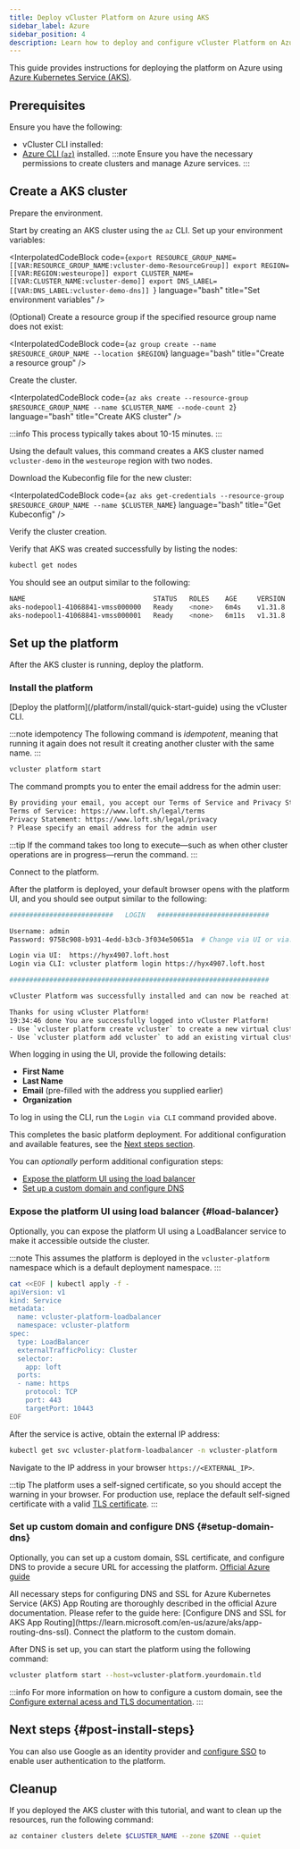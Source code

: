 ```yaml
---
title: Deploy vCluster Platform on Azure using AKS
sidebar_label: Azure
sidebar_position: 4
description: Learn how to deploy and configure vCluster Platform on Azure with AKS.
---
```







This guide provides instructions for deploying the platform on Azure using [Azure Kubernetes Service (AKS)](https://learn.microsoft.com/en-us/azure/aks/).

<!-- vale off -->
## Prerequisites

Ensure you have the following:
<BasePrerequisites />
- vCluster CLI installed: <InstallCli />
- [Azure CLI (`az`)](https://learn.microsoft.com/en-us/cli/azure/install-azure-cli?view=azure-cli-latest) installed.
:::note
Ensure you have the necessary permissions to create clusters and manage Azure services.
:::

## Create a AKS cluster

<Flow id="create-gke-cluster">

<Step>
Prepare the environment.

Start by creating an AKS cluster using the `az` CLI. Set up your environment variables:

<InterpolatedCodeBlock
  code={`export RESOURCE_GROUP_NAME=[[VAR:RESOURCE_GROUP_NAME:vcluster-demo-ResourceGroup]]
export REGION=[[VAR:REGION:westeurope]]
export CLUSTER_NAME=[[VAR:CLUSTER_NAME:vcluster-demo]]
export DNS_LABEL=[[VAR:DNS_LABEL:vcluster-demo-dns]]
`}
  language="bash"
  title="Set environment variables"
/>
</Step>

<Step>
(Optional) Create a resource group if the specified resource group name does not exist:

<InterpolatedCodeBlock
  code={`az group create --name $RESOURCE_GROUP_NAME --location $REGION`}
  language="bash"
  title="Create a resource group"
/>
</Step>

<Step>
Create the cluster.

<InterpolatedCodeBlock
  code={`az aks create --resource-group $RESOURCE_GROUP_NAME --name $CLUSTER_NAME --node-count 2`}
  language="bash"
  title="Create AKS cluster"
/>

  :::info
  This process typically takes about 10-15 minutes.
  :::

Using the default values, this command creates a AKS cluster named `vcluster-demo` in the `westeurope`
region with two nodes.

</Step>

<Step>
Download the Kubeconfig file for the new cluster:

<InterpolatedCodeBlock
  code={`az aks get-credentials --resource-group $RESOURCE_GROUP_NAME --name $CLUSTER_NAME`}
  language="bash"
  title="Get Kubeconfig"
/>
</Step>

<Step>
Verify the cluster creation.

Verify that AKS was created successfully by listing the nodes:

```bash title="List cluster nodes"
kubectl get nodes
```

You should see an output similar to the following:

```bash title="Example output"
NAME                                STATUS   ROLES    AGE     VERSION
aks-nodepool1-41068841-vmss000000   Ready    <none>   6m4s    v1.31.8
aks-nodepool1-41068841-vmss000001   Ready    <none>   6m11s   v1.31.8
```

</Step>

</Flow>

## Set up the platform

After the AKS cluster is running, deploy the platform.

### Install the platform

<Flow>
<Step>
[Deploy the platform](/platform/install/quick-start-guide) using the vCluster CLI.

:::note idempotency
The following command is _idempotent_, meaning that running it again does
not result it creating another cluster with the same name.
:::

```bash title="Deploy the platform using vCluster CLI
vcluster platform start
```

The command prompts you to enter the email address for the admin user:

```bash title="Expected deployment output"
By providing your email, you accept our Terms of Service and Privacy Statement:
Terms of Service: https://www.loft.sh/legal/terms
Privacy Statement: https://www.loft.sh/legal/privacy
? Please specify an email address for the admin user
```

:::tip
If the command takes too long to execute—such as when other cluster operations are in progress—rerun the command.
:::

</Step>

<Step>
Connect to the platform.

After the platform is deployed, your default browser opens with the platform UI, and you should see output similar to the following:

```bash title="platform deployment output"
##########################   LOGIN   ############################

Username: admin
Password: 9758c908-b931-4edd-b3cb-3f034e50651a  # Change via UI or via: vcluster platform reset password

Login via UI:  https://hyx4907.loft.host
Login via CLI: vcluster platform login https://hyx4907.loft.host

#################################################################

vCluster Platform was successfully installed and can now be reached at: https://hyx4907.loft.host

Thanks for using vCluster Platform!
19:34:46 done You are successfully logged into vCluster Platform!
- Use `vcluster platform create vcluster` to create a new virtual cluster
- Use `vcluster platform add vcluster` to add an existing virtual cluster to a vCluster platform instance
```

When logging in using the UI, provide the following details:

- **First Name**
- **Last Name**
- **Email** (pre-filled with the address you supplied earlier)
- **Organization**

To log in using the CLI, run the `Login via CLI` command provided above.

This completes the basic platform deployment. For additional configuration and available features, see the [Next steps section](#post-install-steps).

You can _optionally_ perform additional configuration steps:

- [Expose the platform UI using the load balancer](#load-balancer)
- [Set up a custom domain and configure DNS](#setup-domain-dns)

</Step>
</Flow>

### Expose the platform UI using load balancer {#load-balancer}

<Flow>
<Step>
Optionally, you can expose the platform UI using a LoadBalancer service to make it accessible outside the cluster.

:::note
This assumes the platform is deployed in the `vcluster-platform` namespace which is a
default deployment namespace.
:::

```bash
cat <<EOF | kubectl apply -f -
apiVersion: v1
kind: Service
metadata:
  name: vcluster-platform-loadbalancer
  namespace: vcluster-platform
spec:
  type: LoadBalancer
  externalTrafficPolicy: Cluster
  selector:
    app: loft
  ports:
  - name: https
    protocol: TCP
    port: 443
    targetPort: 10443
EOF

```

</Step>

<Step>
After the service is active, obtain the external IP address:

```bash
kubectl get svc vcluster-platform-loadbalancer -n vcluster-platform
```

Navigate to the IP address in your browser `https://<EXTERNAL_IP>`.

:::tip
The platform uses a self-signed certificate, so you should
accept the warning in your browser. For production use, replace the default self-signed certificate with a valid [TLS certificate](/platform/configure/domain#configure-tls).
:::

</Step>

</Flow>

### Set up custom domain and configure DNS {#setup-domain-dns}

Optionally, you can set up a custom domain, SSL certificate, and configure DNS to provide a secure URL for accessing the platform.
[Official Azure guide](https://learn.microsoft.com/en-us/azure/aks/app-routing-dns-ssl)

<Flow>
<Step>
All necessary steps for configuring DNS and SSL for Azure Kubernetes Service (AKS) App Routing are thoroughly described in the official Azure documentation.
Please refer to the guide here: [Configure DNS and SSL for AKS App Routing](https://learn.microsoft.com/en-us/azure/aks/app-routing-dns-ssl).
</Step>

<Step>
Connect the platform to the custom domain.

After DNS is set up, you can start the platform using the following command:

```bash
vcluster platform start --host=vcluster-platform.yourdomain.tld
```

:::info
For more information on how to configure a custom domain, see the [Configure external acess and TLS documentation](/platform/configure/domain).
:::

</Step>
</Flow>

## Next steps {#post-install-steps}

<InstallNextSteps />

You can also use Google as an identity provider and [configure SSO](/platform/configure/single-sign-on/providers/google) to enable user
authentication to the platform.

## Cleanup

If you deployed the AKS cluster with this tutorial, and want to clean up the resources, run the
following command:

```bash title="Clean up resources"
az container clusters delete $CLUSTER_NAME --zone $ZONE --quiet
```
